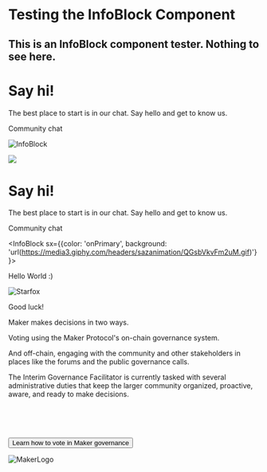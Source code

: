 # Testing the InfoBlock Component

## This is an InfoBlock component tester. Nothing to see here.


<InfoBlock>

# Say hi!

The best place to start is in our chat. Say hello and get to know us.

<Link icon="rocketchat" to="https://chat.makerdao.com">Community chat</Link>

![InfoBlock](../images/infoblock_test.png)

</InfoBlock>

<InfoBlock>

<Image src="../images/starfox.png"/>

# Say hi!

The best place to start is in our chat. Say hello and get to know us.

<Link icon="rocketchat">Community chat</Link>


</InfoBlock>


<InfoBlock sx={{color: 'onPrimary', background: 'url(https://media3.giphy.com/headers/sazanimation/QGsbVkvFm2uM.gif)'}}>

Hello World :)

![Starfox](../images/starfox.png)

Good luck!

</InfoBlock>




<InfoBlock alt>

Maker makes decisions in two ways. 

Voting using the Maker Protocol's on-chain governance system. 

And off-chain, engaging with the community and other stakeholders in places like the forums and the public governance calls. 

The Interim Governance Facilitator is currently tasked with several administrative duties that keep the larger community organized, 
proactive, aware, and ready to make decisions.

<br/>
<br/>
<br/>

<Button>Learn how to vote in Maker governance</Button>

![MakerLogo](../images/altblock_test.png)

</InfoBlock>
